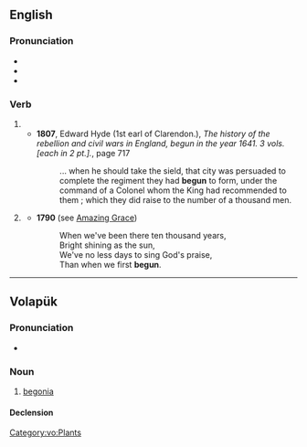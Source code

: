 {{also|Begun}}
==English==

===Pronunciation===
* {{IPA|en|/bɪˈɡʌn/}}
* {{audio|en|en-us-begun.ogg|Audio (US)}}
* {{rhymes|en|ʌn|s=2}}

===Verb===
{{head|en|verb form|cat2=irregular past participles}}

# {{inflection of|en|begin||past|part}}
#* '''1807''', Edward Hyde (1st earl of Clarendon.), ''The history of the rebellion and civil wars in England, begun in the year 1641. 3 vols. [each in 2 pt.].'', page 717
#*: ... when he should take the sield, that city was persuaded to complete the  regiment they had '''begun''' to form, under the command of a Colonel whom the  King had recommended to them ; which they did raise to the number of a  thousand men.
# {{lb|en|obsolete|_|or|_|nonstandard}} {{en-simple past of|begin}} {{defdate|17th|20th c.}}
#* '''1790''' (see [[w:Amazing Grace|Amazing Grace]])
#*: When we've been there ten thousand years,
#*: Bright shining as the sun,
#*: We've no less days to sing God's praise,
#*: Than when we first '''begun'''.

----

==Volapük==

===Pronunciation===
* {{IPA|vo|[beˈɡun]}}

===Noun===
{{vo-noun}}

# [[begonia]]

====Declension====
{{vo-decl-noun}}

[[Category:vo:Plants]]